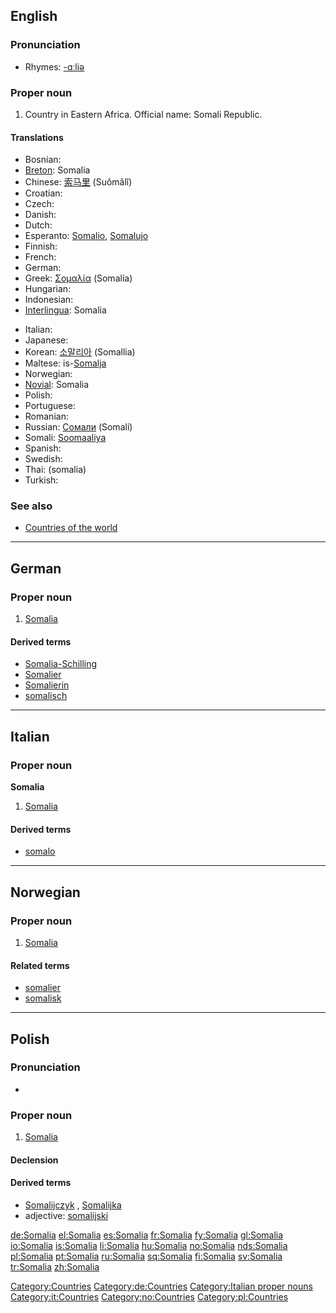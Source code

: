 {{see|Somália}}
==English==
{{wikipedia}}

===Pronunciation===
* Rhymes: [[Rhymes:English:-ɑːliə|-ɑːliə]]

===Proper noun===
{{en-proper noun}}

# Country in Eastern Africa. Official name: Somali Republic.

====Translations====
{{trans-top|country in Eastern Africa}}
* Bosnian: {{t-|bs|Somalija|f}}
* [[Breton]]: Somalia
* Chinese: [[索马里]] (Suǒmǎlǐ)
* Croatian: {{t-|hr|Somalija|f}}
* Czech: {{t-|cs|Somálsko|n}}
* Danish: {{t-|da|Somalia}}
* Dutch: {{t+|nl|Somalië}}
* Esperanto: [[Somalio]], [[Somalujo]]
* Finnish: {{t+|fi|Somalia}}
* French: {{t+|fr|Somalie|f}}
* German: {{t+|de|Somalia}}
* Greek: [[Σομαλία]] (Somalía) {{f}}
* Hungarian: {{t+|hu|Szomália}}
* Indonesian: {{t-|id|Somalia|xs=Indonesian}}
* [[Interlingua]]: Somalia
{{trans-mid}}
* Italian: {{t-|it|Somalia|f}}
* Japanese: {{t+|ja|ソマリア|tr=Somaria|sc=Jpan}}
* Korean: [[소말리아]] (Somallia)
* Maltese: is-[[Somalja]]
* Norwegian: {{t-|no|Somalia}}
* [[Novial]]: Somalia
* Polish: {{t+|pl|Somalia|f}}
* Portuguese: {{t+|pt|Somália}}
* Romanian: {{t-|ro|Somalia|f}}
* Russian: [[Сомали]] (Somalí)
* Somali: [[Soomaaliya]]
* Spanish: {{t+|es|Somalia|f}}
* Swedish: {{t+|sv|Somalia}}
* Thai: {{Thai|[[โซมาเลีย]]}} (somalia)
* Turkish: {{t+|tr|Somali}}
{{trans-bottom}}

===See also===
* [[Appendix:Countries of the world|Countries of the world]]

[[Category:Countries]]

----

==German==
{{wikipedia|lang=de}}

===Proper noun===
{{infl|de|proper noun|g=n}}

# [[#English|Somalia]]

====Derived terms====
* [[Somalia-Schilling]]
* [[Somalier]]
* [[Somalierin]]
* [[somalisch]]

[[Category:de:Countries]]

----

==Italian==
{{wikipedia|lang=it}}

===Proper noun===
'''Somalia''' {{f}}

# [[#English|Somalia]]

====Derived terms====
* [[somalo]]

[[Category:Italian proper nouns]]
[[Category:it:Countries]]

----

==Norwegian==

===Proper noun===
{{infl|no|proper noun}}

# [[#English|Somalia]]

====Related terms====
* [[somalier]]
* [[somalisk]]

[[Category:no:Countries]]
----
==Polish==

===Pronunciation===
* {{IPA|/sɔˈmalja/|lang=pl}}

===Proper noun===
{{infl|pl|proper noun|g=f}}

# [[#English|Somalia]]

====Declension====
{{pl-decl-noun-sing
|Somalia
|Somalii
|Somalii
|Somalię
|Somalią
|Somalii
|Somalio
}}

====Derived terms====
*[[Somalijczyk]] {{m}}, [[Somalijka]] {{f}}
*adjective: [[somalijski]]

[[Category:pl:Countries]]

[[de:Somalia]]
[[el:Somalia]]
[[es:Somalia]]
[[fr:Somalia]]
[[fy:Somalia]]
[[gl:Somalia]]
[[io:Somalia]]
[[is:Somalia]]
[[li:Somalia]]
[[hu:Somalia]]
[[no:Somalia]]
[[nds:Somalia]]
[[pl:Somalia]]
[[pt:Somalia]]
[[ru:Somalia]]
[[sq:Somalia]]
[[fi:Somalia]]
[[sv:Somalia]]
[[tr:Somalia]]
[[zh:Somalia]]